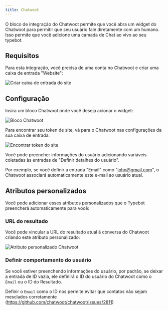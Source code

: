 ```yaml
---
title: Chatwoot
---
```


O bloco de integração do Chatwoot permite que você abra um widget do Chatwoot para permitir que seu usuário fale diretamente com um humano. Isso permite que você adicione uma camada de Chat ao vivo ao seu typebot.

## Requisitos

Para esta integração, você precisa de uma conta no Chatwoot e criar uma caixa de entrada "Website":

<Frame>
  <img
    src="/images/blocks/integrations/chatwoot/website-inbox.png"
    alt="Criar caixa de entrada do site"
  />
</Frame>

## Configuração

Insira um bloco Chatwoot onde você deseja acionar o widget:

<Frame>
  <img
    src="/images/blocks/integrations/chatwoot/options.png"
    alt="Bloco Chatwoot"
  />
</Frame>

Para encontrar seu token de site, vá para o Chatwoot nas configurações da sua caixa de entrada:

<Frame>
  <img
    src="/images/blocks/integrations/chatwoot/website-token.png"
    alt="Encontrar token do site"
  />
</Frame>

Você pode preencher informações do usuário adicionando variáveis coletadas às entradas de "Definir detalhes do usuário".

Por exemplo, se você definir a entrada "Email" como "john@gmail.com", o Chatwoot associará automaticamente este e-mail ao usuário atual.

## Atributos personalizados

Você pode adicionar esses atributos personalizados que o Typebot preencherá automaticamente para você:

### URL do resultado

Você pode vincular a URL do resultado atual à conversa do Chatwoot criando este atributo personalizado:

<Frame>
  <img
    src="/images/blocks/integrations/chatwoot/custom-attribute.png"
    alt="Atributo personalizado Chatwoot"
  />
</Frame>

### Definir comportamento do usuário

Se você estiver preenchendo informações do usuário, por padrão, se deixar a entrada de ID vazia, ele definirá o ID do usuário do Chatwoot como o `Email` ou o ID do Resultado.

Definir o `Email` como o ID nos permite evitar que contatos não sejam mesclados corretamente (https://github.com/chatwoot/chatwoot/issues/2811)
